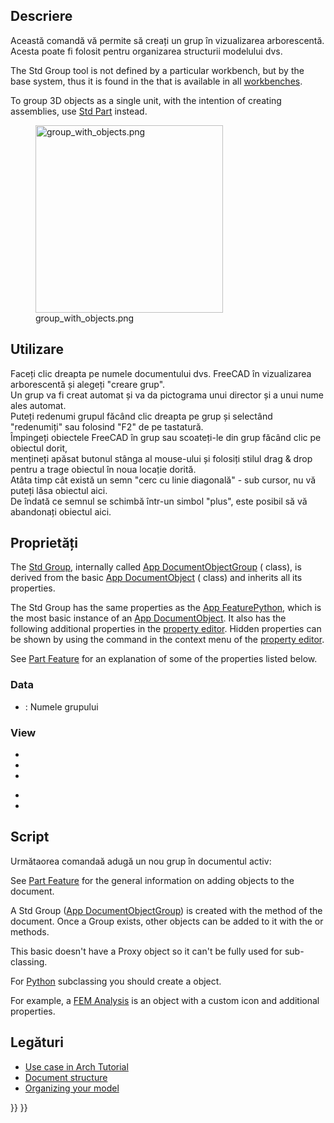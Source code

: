 <languages/>

{{Docnav
|[[Part_DatumPoint|Part DatumPoint]]
|[[Std_LinkMake|LinkMake]]
|[[Std_Base|Std Base]]
|IconL=Part_DatumPoint.svg
|IconR=Std_LinkMake.svg
|IconC=Freecad.svg
}}

<div class="mw-translate-fuzzy">
{{GuiCommand|Name=Std Group|MenuLocation=Tree View → Right click on the document name||Workbenches=All|Shortcut=|SeeAlso=[[Draft_SelectGroup|Draft SelectGroup]], [[Draft_AddToGroup|Draft AddToGroup]]}}
</div>

<span id="Description"></span>
==Descriere==

<div class="mw-translate-fuzzy">
Această comandă vă permite să creați un grup în vizualizarea arborescentă.
<br />
Acesta poate fi folosit pentru organizarea structurii modelului dvs.
</div>

The Std Group tool is not defined by a particular workbench, but by the base system, thus it is found in the {{MenuCommand|structure toolbar}} that is available in all [[Workbenches|workbenches]].

To group 3D objects as a single unit, with the intention of creating assemblies, use [[Std_Part|Std Part]] instead.

<div class="mw-translate-fuzzy">
[[Image:group_with_objects.png|300px]]
</div>

{{Caption|Various elements inside Std Groups in the tree view.}}

<span id="Usage"></span>
<div class="mw-translate-fuzzy">
==Utilizare==
</div>

<div class="mw-translate-fuzzy">
Faceți clic dreapta pe numele documentului dvs. FreeCAD în vizualizarea arborescentă și alegeți "creare grup".
<br />
Un grup va fi creat automat și va da pictograma unui director și a unui nume ales automat.
<br />
Puteți redenumi grupul făcând clic dreapta pe grup și selectând "redenumiți" sau folosind "F2" de pe tastatură.
<br />
Împingeți obiectele FreeCAD în grup sau scoateți-le din grup făcând clic pe obiectul dorit,
<br />
mențineți apăsat butonul stânga al mouse-ului și folosiți stilul drag & drop pentru a trage obiectul în noua locație dorită.
<br />
Atâta timp cât există un semn "cerc cu linie diagonală" -  sub cursor, nu vă puteți lăsa obiectul aici.
<br />
De îndată ce semnul se schimbă într-un simbol "plus", este posibil să vă abandonați obiectul aici.
<br />
</div>

<span id="Properties"></span>
==Proprietăți==

The [[Std_Group|Std Group]], internally called [[App_DocumentObjectGroup|App DocumentObjectGroup]] ({{incode|App::DocumentObjectGroup}} class), is derived from the basic [[App_DocumentObject|App DocumentObject]] ({{incode|App::DocumentObject}} class) and inherits all its properties.

The Std Group has the same properties as the [[App_FeaturePython#Properties|App FeaturePython]], which is the most basic instance of an [[App_DocumentObject|App DocumentObject]]. It also has the following additional properties in the [[Property_editor|property editor]]. Hidden properties can be shown by using the {{MenuCommand|Show hidden}} command in the context menu of the [[Property_editor|property editor]].

See [[Part_Feature#Properties|Part Feature]] for an explanation of some of the properties listed below.

=== Data ===

{{TitleProperty|Base}}

<div class="mw-translate-fuzzy">
*  {{PropertyData|Label}}: Numele grupului
</div>

=== View ===

{{TitleProperty|Display Options}}

* {{PropertyView|Display Mode|Enumeration}}
* {{PropertyView|Show In Tree|Bool}}
* {{PropertyView|Visibility|Bool}}

{{TitleProperty|Selection}}

* {{PropertyView|On Top When Selected|Enumeration}}
* {{PropertyView|Selection Style|Enumeration}}

<span id="Scripting"></span>
==Script==

<div class="mw-translate-fuzzy">
Următaorea comandaă adugă un nou grup în documentul activ:
</div>

See [[Part_Feature|Part Feature]] for the general information on adding objects to the document.

A Std Group ([[App_DocumentObjectGroup|App DocumentObjectGroup]]) is created with the {{incode|addObject()}} method of the document. Once a Group exists, other objects can be added to it with the {{incode|addObject()}} or {{incode|addObjects()}} methods.

{{Code|code=
import FreeCAD as App

doc = App.newDocument()
group = App.ActiveDocument.addObject("App::DocumentObjectGroup", "Group")

obj1 = App.ActiveDocument.addObject("PartDesign::Body", "Body")
obj2 = App.ActiveDocument.addObject("Part::Box", "Box")

group.addObjects([obj1, obj2])
App.ActiveDocument.recompute()
}}

This basic {{incode|App::DocumentObjectGroup}} doesn't have a Proxy object so it can't be fully used for sub-classing.

For [[Python|Python]] subclassing you should create a {{incode|App::DocumentObjectGroupPython}} object.

{{Code|code=
import FreeCAD as App

doc = App.newDocument()
obj = App.ActiveDocument.addObject("App::DocumentObjectGroupPython", "Name")
obj.Label = "Custom label"
}}

For example, a [[FEM Analysis|FEM Analysis]] is an {{incode|App::DocumentObjectGroupPython}} object with a custom icon and additional properties.

<span id="Links"></span>
==Legături==

<div class="mw-translate-fuzzy">
* [[Arch tutorial#Organizing your model|Use case in Arch Tutorial]]
* [[Document_structure|Document structure]]
* [http://www.freecadweb.org/wiki/index.php?title=Arch_tutorial#Organizing_your_model Organizing your model]
</div>


{{Docnav
|[[Part_DatumPoint|Part DatumPoint]]
|[[Std_LinkMake|LinkMake]]
|[[Std_Base|Std Base]]
|IconL=Part_DatumPoint.svg
|IconR=Std_LinkMake.svg
|IconC=Freecad.svg
}}

{{Std_Base_navi{{#translation:}}}}
{{Userdocnavi{{#translation:}}}}